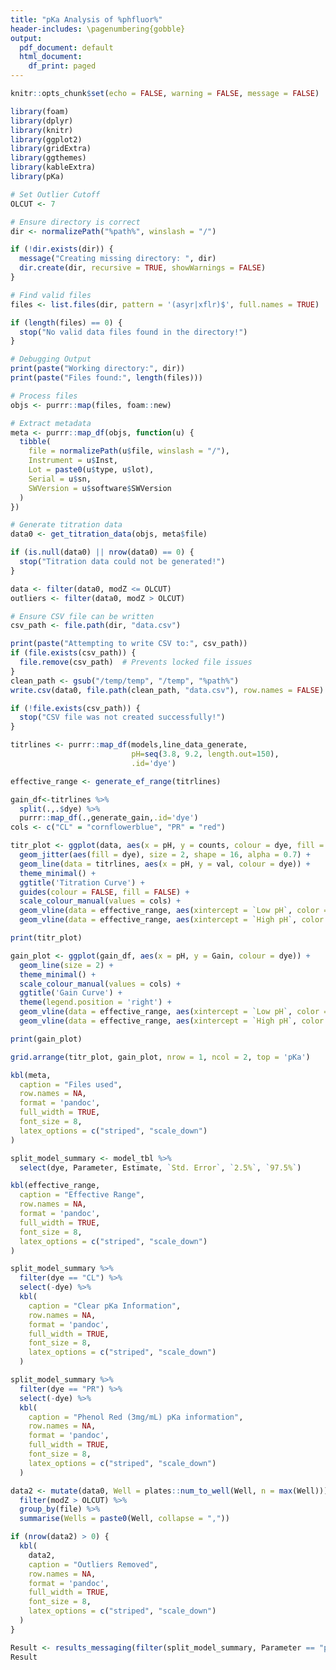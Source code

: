 ```yaml
---
title: "pKa Analysis of %phfluor%"
header-includes: \pagenumbering{gobble}
output:
  pdf_document: default
  html_document:
    df_print: paged
---
```


```r
knitr::opts_chunk$set(echo = FALSE, warning = FALSE, message = FALSE)
```

```r
library(foam)
library(dplyr)
library(knitr)
library(ggplot2)
library(gridExtra)
library(ggthemes)
library(kableExtra)
library(pKa)

# Set Outlier Cutoff
OLCUT <- 7

# Ensure directory is correct
dir <- normalizePath("%path%", winslash = "/")

if (!dir.exists(dir)) {
  message("Creating missing directory: ", dir)
  dir.create(dir, recursive = TRUE, showWarnings = FALSE)
}

# Find valid files
files <- list.files(dir, pattern = '(asyr|xflr)$', full.names = TRUE)

if (length(files) == 0) {
  stop("No valid data files found in the directory!")
}

# Debugging Output
print(paste("Working directory:", dir))
print(paste("Files found:", length(files)))

# Process files
objs <- purrr::map(files, foam::new)

# Extract metadata
meta <- purrr::map_df(objs, function(u) {
  tibble(
    file = normalizePath(u$file, winslash = "/"),
    Instrument = u$Inst,
    Lot = paste0(u$type, u$lot),
    Serial = u$sn,
    SWVersion = u$software$SWVersion
  )
})

# Generate titration data
data0 <- get_titration_data(objs, meta$file)

if (is.null(data0) || nrow(data0) == 0) {
  stop("Titration data could not be generated!")
}

data <- filter(data0, modZ <= OLCUT)
outliers <- filter(data0, modZ > OLCUT)

# Ensure CSV file can be written
csv_path <- file.path(dir, "data.csv")

print(paste("Attempting to write CSV to:", csv_path))
if (file.exists(csv_path)) {
  file.remove(csv_path)  # Prevents locked file issues
}
clean_path <- gsub("/temp/temp", "/temp", "%path%")
write.csv(data0, file.path(clean_path, "data.csv"), row.names = FALSE)

if (!file.exists(csv_path)) {
  stop("CSV file was not created successfully!")
}
```

```r

titrlines <- purrr::map_df(models,line_data_generate,
                           pH=seq(3.8, 9.2, length.out=150),
                           .id='dye')

effective_range <- generate_ef_range(titrlines)

gain_df<-titrlines %>% 
  split(.,.$dye) %>% 
  purrr::map_df(.,generate_gain,.id='dye')
cols <- c("CL" = "cornflowerblue", "PR" = "red")

titr_plot <- ggplot(data, aes(x = pH, y = counts, colour = dye, fill = dye)) +
  geom_jitter(aes(fill = dye), size = 2, shape = 16, alpha = 0.7) +
  geom_line(data = titrlines, aes(x = pH, y = val, colour = dye)) +
  theme_minimal() +
  ggtitle('Titration Curve') +
  guides(colour = FALSE, fill = FALSE) +
  scale_colour_manual(values = cols) +
  geom_vline(data = effective_range, aes(xintercept = `Low pH`, color = dye), linetype = 'dotted') +
  geom_vline(data = effective_range, aes(xintercept = `High pH`, color = dye), linetype = 'dotted')

print(titr_plot)
```

```r
gain_plot <- ggplot(gain_df, aes(x = pH, y = Gain, colour = dye)) +
  geom_line(size = 2) +
  theme_minimal() +
  scale_colour_manual(values = cols) +
  ggtitle('Gain Curve') +
  theme(legend.position = 'right') +
  geom_vline(data = effective_range, aes(xintercept = `Low pH`, color = dye), linetype = 'dotted') +
  geom_vline(data = effective_range, aes(xintercept = `High pH`, color = dye), linetype = 'dotted')

print(gain_plot)
```

```r
grid.arrange(titr_plot, gain_plot, nrow = 1, ncol = 2, top = 'pKa')
```

```r
kbl(meta,
  caption = "Files used",
  row.names = NA,
  format = 'pandoc',
  full_width = TRUE,
  font_size = 8,
  latex_options = c("striped", "scale_down")
)

split_model_summary <- model_tbl %>%
  select(dye, Parameter, Estimate, `Std. Error`, `2.5%`, `97.5%`)

kbl(effective_range,
  caption = "Effective Range",
  row.names = NA,
  format = 'pandoc',
  full_width = TRUE,
  font_size = 8,
  latex_options = c("striped", "scale_down")
)

split_model_summary %>%
  filter(dye == "CL") %>%
  select(-dye) %>%
  kbl(
    caption = "Clear pKa Information",
    row.names = NA,
    format = 'pandoc',
    full_width = TRUE,
    font_size = 8,
    latex_options = c("striped", "scale_down")
  )

split_model_summary %>%
  filter(dye == "PR") %>%
  select(-dye) %>%
  kbl(
    caption = "Phenol Red (3mg/mL) pKa information",
    row.names = NA,
    format = 'pandoc',
    full_width = TRUE,
    font_size = 8,
    latex_options = c("striped", "scale_down")
  )
```

```r
data2 <- mutate(data0, Well = plates::num_to_well(Well, n = max(Well))) %>%
  filter(modZ > OLCUT) %>%
  group_by(file) %>%
  summarise(Wells = paste0(Well, collapse = ","))

if (nrow(data2) > 0) {
  kbl(
    data2,
    caption = "Outliers Removed",
    row.names = NA,
    format = 'pandoc',
    full_width = TRUE,
    font_size = 8,
    latex_options = c("striped", "scale_down")
  )
}
```

```r
Result <- results_messaging(filter(split_model_summary, Parameter == "pKa", dye == "CL"))
Result
```
